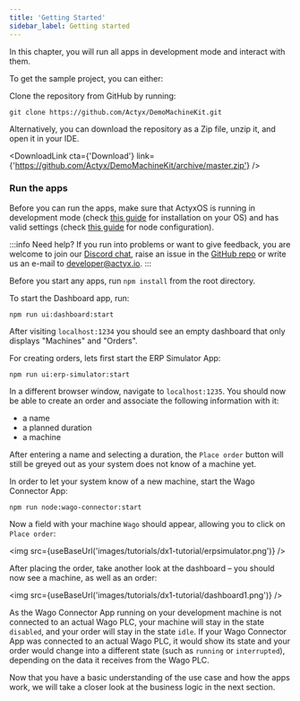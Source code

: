 ```yaml
---
title: 'Getting Started'
sidebar_label: Getting started
---
```



In this chapter, you will run all apps in development mode and interact with them.

To get the sample project, you can either:

Clone the repository from GitHub by running:

```text
git clone https://github.com/Actyx/DemoMachineKit.git
```

Alternatively, you can download the repository as a Zip file, unzip it, and open it in your IDE.

<DownloadLink
  cta={'Download'}
  link={'https://github.com/Actyx/DemoMachineKit/archive/master.zip'}
/>

### Run the apps

Before you can run the apps, make sure that ActyxOS is running in development mode (check [this guide](https://developer.actyx.com/docs/os/general/installation) for installation on your OS) and has valid settings (check [this guide](https://developer.actyx.com/docs/learn-actyx/tutorial#configure-your-nodes) for node configuration).

:::info Need help?
If you run into problems or want to give feedback, you are welcome to join our [Discord chat](https://discord.gg/262yJhc), raise an issue in the [GitHub repo](https://github.com/Actyx/DemoMachineKit/issues) or write us an e-mail to developer@actyx.io.
:::

Before you start any apps, run `npm install` from the root directory.

To start the Dashboard app, run:

```text
npm run ui:dashboard:start
```

After visiting `localhost:1234` you should see an empty dashboard that only displays "Machines" and "Orders".

For creating orders, lets first start the ERP Simulator App:

```text
npm run ui:erp-simulator:start
```

In a different browser window, navigate to `localhost:1235`. You should now be able to create an order and associate the following information with it:

- a name
- a planned duration
- a machine

After entering a name and selecting a duration, the `Place order` button will still be greyed out as your system does not know of a machine yet.

In order to let your system know of a new machine, start the Wago Connector App:

```text
npm run node:wago-connector:start
```

Now a field with your machine `Wago` should appear, allowing you to click on `Place order`:

<img src={useBaseUrl('images/tutorials/dx1-tutorial/erpsimulator.png')} />

After placing the order, take another look at the dashboard – you should now see a machine, as well as an order:

<img src={useBaseUrl('images/tutorials/dx1-tutorial/dashboard1.png')} />

As the Wago Connector App running on your development machine is not connected to an actual Wago PLC, your machine will stay in the state `disabled`, and your order will stay in the state `idle`. If your Wago Connector App was connected to an actual Wago PLC, it would show its state and your order would change into a different state (such as `running` or `interrupted`), depending on the data it receives from the Wago PLC.

Now that you have a basic understanding of the use case and how the apps work, we will take a closer look at the business logic in the next section.
